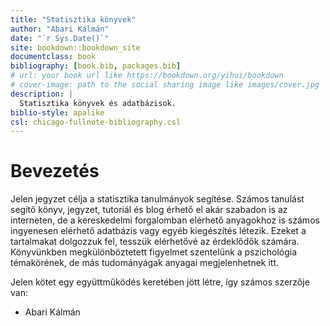 ```yaml
--- 
title: "Statisztika könyvek"
author: "Abari Kálmán"
date: "`r Sys.Date()`"
site: bookdown::bookdown_site
documentclass: book
bibliography: [book.bib, packages.bib]
# url: your book url like https://bookdown.org/yihui/bookdown
# cover-image: path to the social sharing image like images/cover.jpg
description: |
  Statisztika könyvek és adatbázisok.
biblio-style: apalike
csl: chicago-fullnote-bibliography.csl
---
```


# Bevezetés

Jelen jegyzet célja a statisztika tanulmányok segítése. Számos tanulást segítő könyv, jegyzet, tutoriál és blog érhető el akár szabadon is az interneten, de a kereskedelmi forgalomban elérhető anyagokhoz is számos ingyenesen elérhető adatbázis vagy egyéb kiegészítés létezik. Ezeket a tartalmakat dolgozzuk fel, tesszük elérhetővé az érdeklődők számára. Könyvünkben megkülönböztetett figyelmet szentelünk a pszichológia témakörének, de más tudományágak anyagai megjelenhetnek itt.

Jelen kötet egy együttműködés keretében jött létre, így számos szerzője van:

* Abari Kálmán

